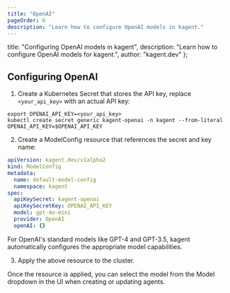 ```yaml
---
title: "OpenAI"
pageOrder: 6
description: "Learn how to configure OpenAI models in kagent."
---
```


  title: "Configuring OpenAI models in kagent",
  description: "Learn how to configure OpenAI models for kagent.",
  author: "kagent.dev"
};

## Configuring OpenAI

1. Create a Kubernetes Secret that stores the API key, replace `<your_api_key>` with an actual API key:

```shell
export OPENAI_API_KEY=<your_api_key>
kubectl create secret generic kagent-openai -n kagent --from-literal OPENAI_API_KEY=$OPENAI_API_KEY
```

2. Create a ModelConfig resource that references the secret and key name:

```yaml
apiVersion: kagent.dev/v1alpha2
kind: ModelConfig
metadata:
  name: default-model-config
  namespace: kagent
spec:
  apiKeySecret: kagent-openai
  apiKeySecretKey: OPENAI_API_KEY
  model: gpt-4o-mini
  provider: OpenAI
  openAI: {}
```

For OpenAI's standard models like GPT-4 and GPT-3.5, kagent automatically configures the appropriate model capabilities.

3. Apply the above resource to the cluster.

Once the resource is applied, you can select the model from the Model dropdown in the UI when creating or updating agents.
